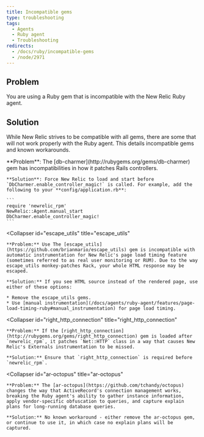 ```yaml
---
title: Incompatible gems
type: troubleshooting
tags:
  - Agents
  - Ruby agent
  - Troubleshooting
redirects:
  - /docs/ruby/incompatible-gems
  - /node/2971
---
```


## Problem

You are using a Ruby gem that is incompatible with the New Relic Ruby agent.

## Solution

While New Relic strives to be compatible with all gems, there are some that will not work properly with the Ruby agent. This details incompatible gems and known workarounds.

<CollapserGroup>
  <Collapser
    id="db-charmer"
    title="db-charmer"
  >
    **Problem**: The [db-charmer](http://rubygems.org/gems/db-charmer) gem has incompatibilities in how it patches Rails controllers.

    **Solution**: Force New Relic to load and start before `DbCharmer.enable_controller_magic!` is called. For example, add the following to your **config/application.rb**:

    ```
    require 'newrelic_rpm' 
    NewRelic::Agent.manual_start 
    DbCharmer.enable_controller_magic!
    ```
  </Collapser>

  <Collapser
    id="escape_utils"
    title="escape_utils"
  >
    **Problem:** Use The [escape_utils](https://github.com/brianmario/escape_utils) gem is incompatible with automatic instrumentation for New Relic's page load timing feature (sometimes referred to as real user monitoring or RUM). Due to the way escape_utils monkey-patches Rack, your whole HTML response may be escaped.

    **Solution:** If you see HTML source instead of the rendered page, use either of these options:

    * Remove the escape_utils gems.
    * Use [manual instrumentation](/docs/agents/ruby-agent/features/page-load-timing-ruby#manual_instrumentation) for page load timing.
  </Collapser>

  <Collapser
    id="right_http_connection"
    title="right_http_connection"
  >
    **Problem:** If the [right_http_connection](http://rubygems.org/gems/right_http_connection) gem is loaded after `newrelic_rpm`, it patches `Net::HTTP` class in a way that causes New Relic's Externals instrumentation to be missed.

    **Solution:** Ensure that `right_http_connection` is required before `newrelic_rpm`.
  </Collapser>

  <Collapser
    id="ar-octopus"
    title="ar-octopus"
  >
    **Problem:** The [ar-octopus](https://github.com/tchandy/octopus) changes the way that ActiveRecord's connection management works, breaking the Ruby agent's ability to gather instance information, apply vendor-specific obfuscation to queries, and capture explain plans for long-running database queries.

    **Solution:** No known workaround - either remove the ar-octopus gem, or continue to use it, in which case no explain plans will be captured.
  </Collapser>
</CollapserGroup>
